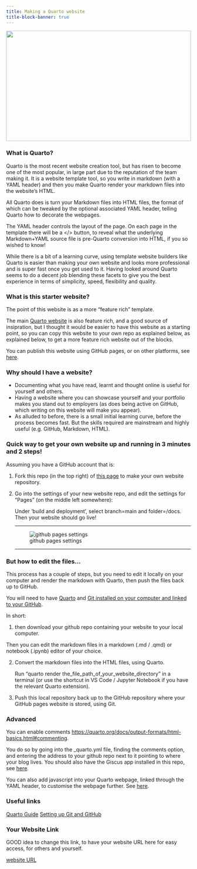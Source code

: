 ```yaml
---
title: Making a Quarto website
title-block-banner: true
---
```


![](website-tutorial_sam-mcghee-KieCLNzKoBo-unsplash.jpg){style="height: 300px; width: 100%; object-fit: cover; object-position: center;"}

### What is Quarto?

Quarto is the most recent website creation tool, but has risen to become one of the most popular, in large part due to the reputation of the team making it. It is a website template tool, so you write in markdown (with a YAML header) and then you make Quarto render your markdown files into the website's HTML.

All Quarto does is turn your Markdown files into HTML files, the format of which can be tweaked by the optional associated YAML header, telling Quarto how to decorate the webpages.

The YAML header controls the layout of the page. On each page in the template there will be a </> button, to reveal what the underlying Markdown+YAML source file is pre-Quarto conversion into HTML, if you so wished to know!

While there is a bit of a learning curve, using template website builders like Quarto is easier than making your own website and looks more professional and is super fast once you get used to it. Having looked around Quarto seems to do a decent job blending these facets to give you the best experience in terms of simplicity, speed, flexibility and quality.

### What is this starter website?

The point of this website is as a more "feature rich" template.

The main [Quarto website](https://quarto.org/) is also feature rich, and a good source of insipration, but I thought it would be easier to have this website as a starting point, so you can copy this website to your own repo as explained below, as explained below, to get a more feature rich website out of the blocks.

You can publish this website using GitHub pages, or on other platforms, see [here](https://quarto.org/docs/publishing/index.html).

### Why should I have a website?

- Documenting what you have read, learnt and thought online is useful for yourself and others.
- Having a website where you can showcase yourself and your portfolio makes you stand out to employers (as does being active on GitHub, which writing on this website will make you appear).
- As alluded to before, there is a small initial learning curve, before the process becomes fast. But the skills required are mainstream and highly useful (e.g. GitHub, Markdown, HTML).

### Quick way to get your own website up and running in 3 minutes and 2 steps!

Assuming you have a GitHub account that is:

1. Fork this repo (in the top right) of [this page](https://github.com/Smule11/Starter-Quarto-Website/) to make your own website repository.

2. Go into the settings of your new website repo, and edit the settings for "Pages" (on the middle left somewhere):

    Under 'build and deployment', select branch=main and folder=/docs. Then your website should go live!
    
    ----------
    
    ![github pages settings](https://user-images.githubusercontent.com/22969230/213680688-a73472b9-612e-4309-9dcf-c565af6afa09.png)
    
    ----------

### But how to edit the files...

This process has a couple of steps, but you need to edit it locally on your computer and render the markdown with Quarto, then push the files back up to GitHub.

You will need to have [Quarto](https://quarto.org/) and [Git installed on your computer and linked to your GitHub](https://www.codecademy.com/article/f1-u3-git-setup).

In short:

1.  then download your github repo containing your website to your local computer.

  Then you can edit the markdown files in a markdown (.md / .qmd) or notebook (.ipynb) editor of your choice.

2. Convert the markdown files into the HTML files, using Quarto. 

    Run "quarto render the_file_path_of_your_website_directory" in a terminal (or use the shortcut in VS Code / Jupyter Notebook if you have the relevant Quarto extension).

3. Push this local repository back up to the GitHub repository where your GitHub pages website is stored, using Git. 

### Advanced

You can enable comments [https://quarto.org/docs/output-formats/html-basics.html#commenting](https://quarto.org/docs/output-formats/html-basics.html#commenting).

You do so by going into the _quarto.yml file, finding the comments option, and entering the address to your github repo next to it pointing to where your blog lives. You should also have the Giscus app installed in this repo, see [here](https://github.com/apps/giscus).

You can also add javascript into your Quarto webpage, linked through the YAML header, to customise the webpage further. See [here](https://quarto.org/docs/reference/formats/html.html#includes).

### Useful links

[Quarto Guide](https://quarto.org/)
[Setting up Git and GitHub](https://www.codecademy.com/article/f1-u3-git-setup)

### Your Website Link

GOOD idea to change this link, to have your website URL here for easy access, for others and yourself.

[website URL](website URL)


